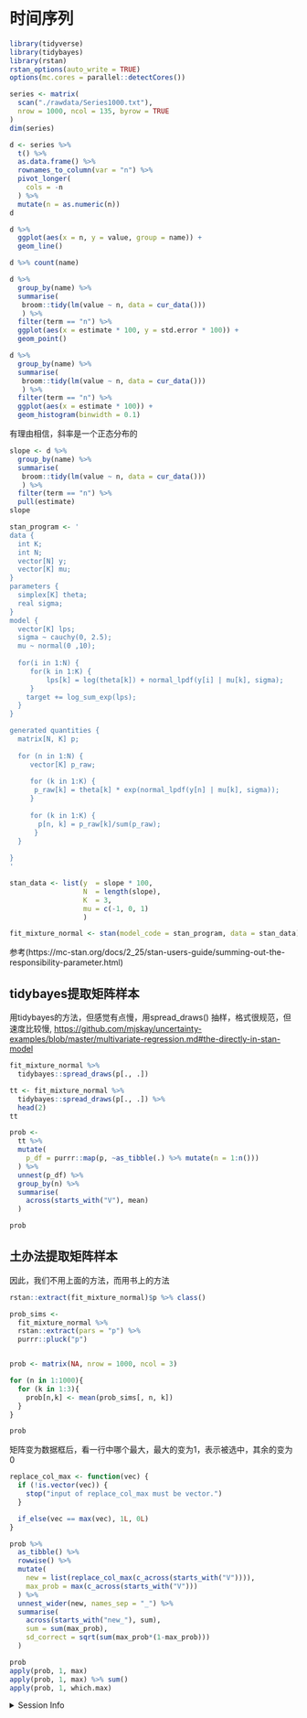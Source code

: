 # 时间序列 {#time-series}



```r
library(tidyverse)
library(tidybayes)
library(rstan)
rstan_options(auto_write = TRUE)
options(mc.cores = parallel::detectCores())
```




```r
series <- matrix(
  scan("./rawdata/Series1000.txt"),
  nrow = 1000, ncol = 135, byrow = TRUE
)
dim(series)
```

```r
d <- series %>% 
  t() %>% 
  as.data.frame() %>% 
  rownames_to_column(var = "n") %>% 
  pivot_longer(
    cols = -n
  ) %>% 
  mutate(n = as.numeric(n))
d
```


```r
d %>% 
  ggplot(aes(x = n, y = value, group = name)) +
  geom_line()
```


```r
d %>% count(name)
```

```r
d %>% 
  group_by(name) %>% 
  summarise(
   broom::tidy(lm(value ~ n, data = cur_data()))
   ) %>% 
  filter(term == "n") %>% 
  ggplot(aes(x = estimate * 100, y = std.error * 100)) +
  geom_point()
```

```r
d %>% 
  group_by(name) %>% 
  summarise(
   broom::tidy(lm(value ~ n, data = cur_data()))
   ) %>% 
  filter(term == "n") %>% 
  ggplot(aes(x = estimate * 100)) +
  geom_histogram(binwidth = 0.1)
```


有理由相信，斜率是一个正态分布的



```r
slope <- d %>% 
  group_by(name) %>% 
  summarise(
   broom::tidy(lm(value ~ n, data = cur_data()))
   ) %>% 
  filter(term == "n") %>% 
  pull(estimate)
slope
```




```r
stan_program <- '
data {
  int K;
  int N;
  vector[N] y;
  vector[K] mu;
}
parameters {
  simplex[K] theta;
  real sigma;
}
model {
  vector[K] lps;
  sigma ~ cauchy(0, 2.5);
  mu ~ normal(0 ,10);
  
  for(i in 1:N) {
     for(k in 1:K) {
         lps[k] = log(theta[k]) + normal_lpdf(y[i] | mu[k], sigma);
     }
    target += log_sum_exp(lps);
  }
}

generated quantities {
  matrix[N, K] p;
  
  for (n in 1:N) {
     vector[K] p_raw;
     
     for (k in 1:K) {
      p_raw[k] = theta[k] * exp(normal_lpdf(y[n] | mu[k], sigma));
     }
     
     for (k in 1:K) {
       p[n, k] = p_raw[k]/sum(p_raw);
      }
  }
  
}
'

stan_data <- list(y  = slope * 100, 
                  N  = length(slope),  
                  K  = 3, 
                  mu = c(-1, 0, 1)
                  )

fit_mixture_normal <- stan(model_code = stan_program, data = stan_data)
```
 
 参考(https://mc-stan.org/docs/2_25/stan-users-guide/summing-out-the-responsibility-parameter.html)



## tidybayes提取矩阵样本

用tidybayes的方法，但感觉有点慢，用spread_draws() 抽样，格式很规范，但速度比较慢, 
<https://github.com/mjskay/uncertainty-examples/blob/master/multivariate-regression.md#the-directly-in-stan-model>

```r
fit_mixture_normal %>% 
  tidybayes::spread_draws(p[., .])
```

```r
tt <- fit_mixture_normal %>% 
  tidybayes::spread_draws(p[., .]) %>% 
  head(2)
tt

prob <- 
  tt %>% 
  mutate(
    p_df = purrr::map(p, ~as_tibble(.) %>% mutate(n = 1:n()))
  ) %>% 
  unnest(p_df) %>% 
  group_by(n) %>% 
  summarise(
    across(starts_with("V"), mean)
  )

prob
```



## 土办法提取矩阵样本
因此，我们不用上面的方法，而用书上的方法

```r
rstan::extract(fit_mixture_normal)$p %>% class()
```

```r
prob_sims <-
  fit_mixture_normal %>% 
  rstan::extract(pars = "p") %>% 
  purrr::pluck("p")


prob <- matrix(NA, nrow = 1000, ncol = 3)

for (n in 1:1000){
  for (k in 1:3){
    prob[n,k] <- mean(prob_sims[, n, k])
  }
}

prob
```

矩阵变为数据框后，看一行中哪个最大，最大的变为1，表示被选中，其余的变为0

```r
replace_col_max <- function(vec) {
  if (!is.vector(vec)) {
    stop("input of replace_col_max must be vector.")
  }

  if_else(vec == max(vec), 1L, 0L)
}

prob %>%
  as_tibble() %>%
  rowwise() %>%
  mutate(
    new = list(replace_col_max(c_across(starts_with("V")))),
    max_prob = max(c_across(starts_with("V")))
  ) %>%
  unnest_wider(new, names_sep = "_") %>% 
  summarise(
    across(starts_with("new_"), sum),
    sum = sum(max_prob),
    sd_correct = sqrt(sum(max_prob*(1-max_prob)))
  )
```



```r
prob
apply(prob, 1, max)
apply(prob, 1, max) %>% sum()
apply(prob, 1, which.max)
```



<details><summary>Session Info</summary>
```r
sessioninfo::session_info()
```
</details>


